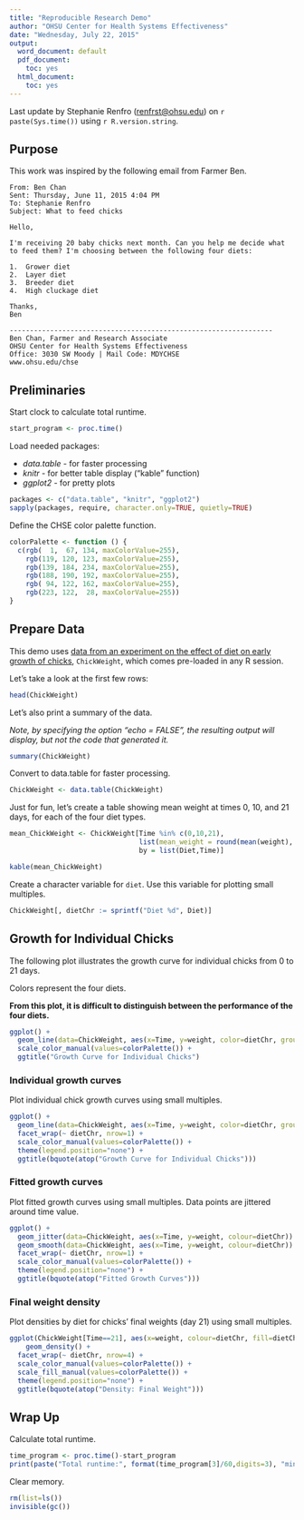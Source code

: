 ```yaml
---
title: "Reproducible Research Demo"
author: "OHSU Center for Health Systems Effectiveness"
date: "Wednesday, July 22, 2015"
output:
  word_document: default
  pdf_document:
    toc: yes
  html_document:
    toc: yes
---
```


Last update by Stephanie Renfro (<renfrst@ohsu.edu>) on `r paste(Sys.time())` using `r R.version.string`.


## Purpose

This work was inspired by the following email from Farmer Ben.

```
From: Ben Chan 
Sent: Thursday, June 11, 2015 4:04 PM
To: Stephanie Renfro
Subject: What to feed chicks

Hello,

I'm receiving 20 baby chicks next month. Can you help me decide what to feed them? I'm choosing between the following four diets:

1.  Grower diet
2.  Layer diet
3.	Breeder diet
4.	High cluckage diet

Thanks,
Ben

-----------------------------------------------------------------
Ben Chan, Farmer and Research Associate
OHSU Center for Health Systems Effectiveness
Office: 3030 SW Moody | Mail Code: MDYCHSE
www.ohsu.edu/chse
```


## Preliminaries

Start clock to calculate total runtime.

```r
start_program <- proc.time()
```

Load needed packages:

  * *data.table* - for faster processing  
  * *knitr* - for better table display ("kable" function)
  * *ggplot2* - for pretty plots  
  
```r
packages <- c("data.table", "knitr", "ggplot2")
sapply(packages, require, character.only=TRUE, quietly=TRUE)
```

Define the CHSE color palette function.

```r
colorPalette <- function () {
  c(rgb(  1,  67, 134, maxColorValue=255),
    rgb(119, 120, 123, maxColorValue=255),
    rgb(139, 184, 234, maxColorValue=255),
    rgb(188, 190, 192, maxColorValue=255),
    rgb( 94, 122, 162, maxColorValue=255),
    rgb(223, 122,  28, maxColorValue=255))
}
```


## Prepare Data

This demo uses [data from an experiment on the effect of diet on early growth of chicks](http://www.inside-r.org/r-doc/datasets/ChickWeight), `ChickWeight`, which comes pre-loaded in any R session.

Let's take a look at the first few rows:

```r
head(ChickWeight)
```

Let's also print a summary of the data.

*Note, by specifying the option "echo = FALSE", the resulting output will display, but not the code that generated it.*

```r
summary(ChickWeight)
```

Convert to data.table for faster processing.

```r
ChickWeight <- data.table(ChickWeight)
```

Just for fun, let's create a table showing mean weight at times 0, 10, and 21 days, for each of the four diet types.

```r
mean_ChickWeight <- ChickWeight[Time %in% c(0,10,21),
                                list(mean_weight = round(mean(weight), digits=1)),
                                by = list(Diet,Time)]

kable(mean_ChickWeight)
```

Create a character variable for `diet`.
Use this variable for plotting small multiples.

```r
ChickWeight[, dietChr := sprintf("Diet %d", Diet)]
```


## Growth for Individual Chicks

The following plot illustrates the growth curve for individual chicks from 0 to 21 days.

Colors represent the four diets. 

**From this plot, it is difficult to distinguish between the performance of the four diets.**

```r
ggplot() +
  geom_line(data=ChickWeight, aes(x=Time, y=weight, color=dietChr, group=Chick)) +
  scale_color_manual(values=colorPalette()) +
  ggtitle("Growth Curve for Individual Chicks")

```

\newpage

### Individual growth curves

Plot individual chick growth curves using small multiples.

```r
ggplot() +
  geom_line(data=ChickWeight, aes(x=Time, y=weight, color=dietChr, group=Chick)) +
  facet_wrap(~ dietChr, nrow=1) + 
  scale_color_manual(values=colorPalette()) +
  theme(legend.position="none") +
  ggtitle(bquote(atop("Growth Curve for Individual Chicks")))
```

\newpage

### Fitted growth curves

Plot fitted growth curves using small multiples.
Data points are jittered around time value.

```r
ggplot() +
  geom_jitter(data=ChickWeight, aes(x=Time, y=weight, colour=dietChr)) +
  geom_smooth(data=ChickWeight, aes(x=Time, y=weight, colour=dietChr)) +
  facet_wrap(~ dietChr, nrow=1) + 
  scale_color_manual(values=colorPalette()) +
  theme(legend.position="none") +
  ggtitle(bquote(atop("Fitted Growth Curves")))
```

\newpage

### Final weight density

Plot densities by diet for chicks' final weights (day 21) using small multiples.

```r
ggplot(ChickWeight[Time==21], aes(x=weight, colour=dietChr, fill=dietChr)) +
    geom_density() +
  facet_wrap(~ dietChr, nrow=4) + 
  scale_color_manual(values=colorPalette()) +
  scale_fill_manual(values=colorPalette()) +
  theme(legend.position="none") +
  ggtitle(bquote(atop("Density: Final Weight")))
```


## Wrap Up

Calculate total runtime.

```r
time_program <- proc.time()-start_program
print(paste("Total runtime:", format(time_program[3]/60,digits=3), "minutes"))
```

Clear memory.

```r
rm(list=ls())
invisible(gc())
```
